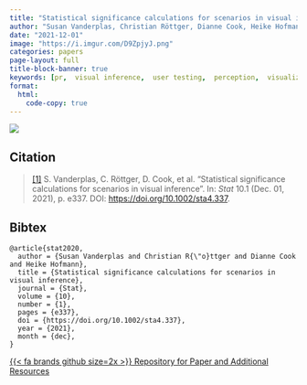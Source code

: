 ```yaml
---
title: "Statistical significance calculations for scenarios in visual inference"
author: "Susan Vanderplas, Christian Röttger, Dianne Cook, Heike Hofmann"
date: "2021-12-01"
image: "https://i.imgur.com/D9ZpjyJ.png"
categories: papers
page-layout: full
title-block-banner: true
keywords: [pr,  visual inference,  user testing,  perception,  visualization]
format:
  html:
    code-copy: true
---
```

 
![](https://i.imgur.com/D9ZpjyJ.png){.preview-image}
 
## Citation
> <a name=bib-stat2020></a>[[1]](#cite-stat2020) S. Vanderplas, C. Röttger, D. Cook, et al. “Statistical significance calculations for scenarios in visual inference”. In: _Stat_ 10.1 (Dec. 01, 2021), p. e337. DOI: [https://doi.org/10.1002/sta4.337](https://doi.org/https%3A%2F%2Fdoi.org%2F10.1002%2Fsta4.337).

::: {.callout-note collapse='true'}
## Bibtex
```
@article{stat2020,
  author = {Susan Vanderplas and Christian R{\"o}ttger and Dianne Cook and Heike Hofmann},
  title = {Statistical significance calculations for scenarios in visual inference},
  journal = {Stat},
  volume = {10},
  number = {1},
  pages = {e337},
  doi = {https://doi.org/10.1002/sta4.337},
  year = {2021},
  month = {dec},
}
```
:::




[{{< fa brands github size=2x >}} Repository for Paper and Additional Resources](https://github.com/srvanderplas/visual-inference-alpha){.btn .btn-tip role="button"}
